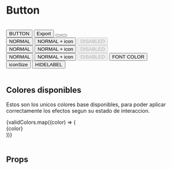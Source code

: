 
<Meta title="Components/Button" />

# Button

<br />

<Preview>
	<Story name="Button">
		<List>
			<div
				style={{
					height: '200px',
					display: 'flex',
					flexDirection: 'column',
					justifyContent: 'space-between',
					marginLeft: '50px'
				}}
			>
				<Button variant="contained">BUTTON</Button>
				<Button icon="star_light" variant="contained" color="fizzGreen">
					Export
				</Button>
				<Button iconColor="red" icon="options" variant="outlined" />
				<Button iconColor="red" icon="trash" rounded />
			</div>
			<div
				style={{
					height: '200px',
					display: 'flex',
					flexDirection: 'column',
					justifyContent: 'space-between',
					marginLeft: '50px'
				}}
			>
				<Button variant="contained">NORMAL</Button>
				<Button variant="contained" icon="plus_circle">
					NORMAL + icon
				</Button>
				<Button variant="contained" disabled>
					DISABLED
				</Button>
			</div>
			<div
				style={{
					height: '200px',
					display: 'flex',
					flexDirection: 'column',
					justifyContent: 'space-between',
					marginLeft: '50px'
				}}
			>
				<Button variant="outlined">NORMAL</Button>
				<Button variant="outlined" iconColor="red" icon="plus_circle">
					NORMAL + icon
				</Button>
				<Button variant="outlined" disabled>
					DISABLED
				</Button>
			</div>
			<div
				style={{
					height: '200px',
					display: 'flex',
					flexDirection: 'column',
					justifyContent: 'space-between',
					marginLeft: '50px'
				}}
			>
				<Button>NORMAL</Button>
				<Button iconColor="red" icon="plus_circle">
					NORMAL + icon
				</Button>
				<Button disabled>DISABLED</Button>
				<Button variant="contained" fontColor="black">
					FONT COLOR
				</Button>
			</div>
			<div
				style={{
					height: '200px',
					display: 'flex',
					flexDirection: 'column',
					justifyContent: 'space-between',
					marginLeft: '50px'
				}}
			>
				<Button icon="box" variant="contained" iconSize={35}>
					iconSize
				</Button>
				<Button variant="contained" color="fizzGreen" hideLabel>
					HIDELABEL
				</Button>
			</div>
		</List>
	</Story>
</Preview>

<br />

## Colores disponibles

Estos son los unicos colores base disponibles, para poder aplicar correctamente los efectos segun su estado de interaccion.

<List>
	<div style={{ display: 'flex', flexWrap: 'wrap', width: '420px' }}>
		{validColors.map((color) => (
			<div
				key={color}
				style={{
					display: 'flex',
					padding: '6px'
				}}
			>
				<span
					style={{
						display: 'inline-block',
						width: '15px',
						height: '15px',
						marginRight: '5px',
						backgroundColor: getColor(color),
						borderRadius: '50px',
						border: `1px solid ${palette.black}`
					}}
				/>
				<span style={{ fontSize: '14px' }}>{color}</span>
			</div>
		))}
	</div>
</List>

<br />

## Props

<Props of={Button} />
